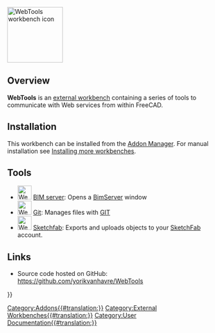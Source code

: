 <languages/>
[[Image:WebTools workbench icon.svg|thumb|128px|WebTools workbench icon]]

==Overview==
'''WebTools''' is an [[External workbenches|external workbench]] containing a series of tools to communicate with Web services from within FreeCAD.

==Installation==

This workbench can be installed from the [[Std_AddonMgr|Addon Manager]]. For manual installation see [[Installing_more_workbenches|Installing more workbenches]].

==Tools==

* [[Image:WebTools_BimServer.svg|32px]] [[WebTools_BimServer|BIM server]]: Opens a [http://www.bimserver.org BimServer] window
* [[Image:WebTools_Git.svg|32px]] [[WebTools_Git|Git]]: Manages files with [https://en.wikipedia.org/wiki/Git_%28software%29 GIT]
* [[Image:WebTools_Sketchfab.svg|32px]] [[WebTools_Sketchfab|Sketchfab]]: Exports and uploads objects to your [http://www.sketchfab.com SketchFab] account.

==Links==

*Source code hosted on GitHub: https://github.com/yorikvanhavre/WebTools


{{Userdocnavi{{#translation:}}}}
[[Category:Addons{{#translation:}}]]
[[Category:External Workbenches{{#translation:}}]]
[[Category:User Documentation{{#translation:}}]]
{{clear}}